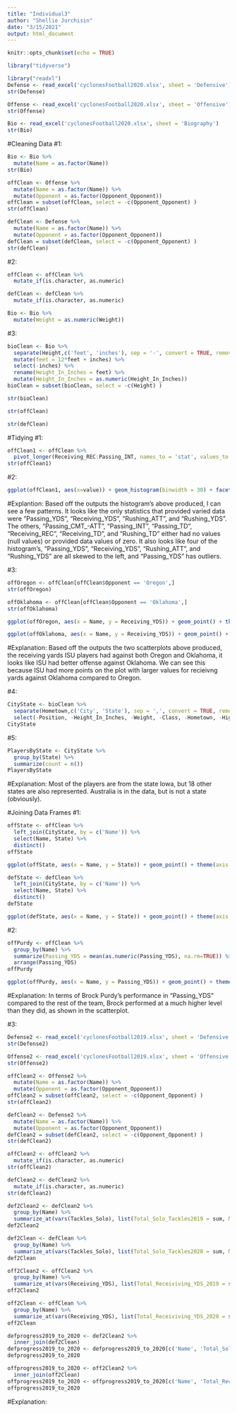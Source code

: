 ```yaml
---
title: "Individual3"
author: "Shellie Jurchisin"
date: "3/15/2021"
output: html_document
---
```

```r
knitr::opts_chunk$set(echo = TRUE)
```

```r
library("tidyverse")
```

```r
library("readxl")
Defense <- read_excel('cyclonesFootball2020.xlsx', sheet = 'Defensive')
str(Defense)

Offense <- read_excel('cyclonesFootball2020.xlsx', sheet = 'Offensive')
str(Offense)

Bio <- read_excel('cyclonesFootball2020.xlsx', sheet = 'Biography')
str(Bio)
```

#Cleaning Data
#1:
```r
Bio <- Bio %>%
  mutate(Name = as.factor(Name))
str(Bio)
```
```r
offClean <- Offense %>%
  mutate(Name = as.factor(Name)) %>%
  mutate(Opponent = as.factor(Opponent_Opponent))
offClean = subset(offClean, select = -c(Opponent_Opponent) )
str(offClean)
```
```r
defClean <- Defense %>%
  mutate(Name = as.factor(Name)) %>%
  mutate(Opponent = as.factor(Opponent_Opponent))
defClean = subset(defClean, select = -c(Opponent_Opponent) )
str(defClean)
```

#2:
```r
offClean <- offClean %>% 
  mutate_if(is.character, as.numeric)
```
```r
defClean <- defClean %>% 
  mutate_if(is.character, as.numeric)
```
```r
Bio <- Bio %>%
  mutate(Weight = as.numeric(Weight))
```

#3:
```r
bioClean <- Bio %>%
  separate(Height,c('feet', 'inches'), sep = '-', convert = TRUE, remove = FALSE) %>%
  mutate(feet = 12*feet + inches) %>%
  select(-inches) %>%
  rename(Height_In_Inches = feet) %>%
  mutate(Height_In_Inches = as.numeric(Height_In_Inches))
bioClean = subset(bioClean, select = -c(Height) )
```

```r
str(bioClean)
```
```r
str(offClean)
```
```r
str(defClean)
```

#Tidying
#1:
```r
offClean1 <- offClean %>%
  pivot_longer(Receiving_REC:Passing_INT, names_to = 'stat', values_to = 'value')
str(offClean1)
```

#2:
```r
ggplot(offClean1, aes(x=value)) + geom_histogram(binwidth = 30) + facet_wrap(~stat, scales = 'free_y')
```
#Explantion: Based off the outputs the histogram's above produced, I can see a few patterns. It looks like the only statistics that provided varied data were "Passing_YDS", "Receiving_YDS", "Rushing_ATT", and "Rushing_YDS". The others, "Passing_CMT_-ATT", "Passing_INT", "Passing_TD", "Receiving_REC", "Receiving_TD", and "Rushing_TD" either had no values (null values) or provided data values of zero. It also looks like four of the histogram's, "Passing_YDS", "Receiving_YDS", "Rushing_ATT", and "Rushing_YDS" are all skewed to the left, and "Passing_YDS" has outliers.

#3:
```r
offOregon <- offClean[offClean$Opponent == 'Oregon',]
str(offOregon)
```
```r
offOklahoma <- offClean[offClean$Opponent == 'Oklahoma',]
str(offOklahoma)
```
```r
ggplot(offOregon, aes(x = Name, y = Receiving_YDS)) + geom_point() + theme(axis.text.x = element_text(angle = 90)) + ggtitle('ISU Player Receiving Yards vs. Oregon')
```
```r
ggplot(offOklahoma, aes(x = Name, y = Receiving_YDS)) + geom_point() + theme(axis.text.x = element_text(angle = 90)) + ggtitle('ISU Player Receiving Yards vs. Oklahoma')
```
#Explanation: Based off the outputs the two scatterplots above produced, the receiving yards ISU players had against both Oregon and Oklahoma, it looks like ISU had better offense against Oklahoma. We can see this because ISU had more points on the plot with larger values for recieivng yards against Oklahoma compared to Oregon.

#4:
```r
CityState <- bioClean %>%
  separate(Hometown,c('City', 'State'), sep = ',', convert = TRUE, remove = FALSE) %>%
  select(-Position, -Height_In_Inches, -Weight, -Class, -Hometown, -Highschool)
CityState
```

#5:
```r
PlayersByState <- CityState %>%
  group_by(State) %>%
  summarize(count = n())
PlayersByState
```
#Explanation: Most of the players are from the state Iowa, but 18 other states are also represented. Australia is in the data, but is not a state (obviously).

#Joining Data Frames
#1:
```r
offState <- offClean %>%
  left_join(CityState, by = c('Name')) %>%
  select(Name, State) %>%
  distinct()
offState
```
```r
ggplot(offState, aes(x = Name, y = State)) + geom_point() + theme(axis.text.x = element_text(angle = 90)) + ggtitle('ISU Offense and State Origin')
```
```r
defState <- defClean %>%
  left_join(CityState, by = c('Name')) %>%
  select(Name, State) %>%
  distinct()
defState
```
```r
ggplot(defState, aes(x = Name, y = State)) + geom_point() + theme(axis.text.x = element_text(angle = 90)) + ggtitle('ISU Defense and State Origin')
```

#2:
```r
offPurdy <- offClean %>% 
  group_by(Name) %>%
  summarize(Passing_YDS = mean(as.numeric(Passing_YDS), na.rm=TRUE)) %>%
  arrange(Passing_YDS)
offPurdy
```
```r
ggplot(offPurdy, aes(x = Name, y = Passing_YDS)) + geom_point() + theme(axis.text.x = element_text(angle = 90)) + ggtitle('ISU Player Passing Yards and Brock Purdy')
```
#Explanation: In terms of Brock Purdy's performance in "Passing_YDS" compared to the rest of the team, Brock performed at a much higher level than they did, as shown in the scatterplot.

#3:
```r
Defense2 <- read_excel('cyclonesFootball2019.xlsx', sheet = 'Defensive 2')
str(Defense2)

Offense2 <- read_excel('cyclonesFootball2019.xlsx', sheet = 'Offensive 2')
str(Offense2)
```

```r
offClean2 <- Offense2 %>%
  mutate(Name = as.factor(Name)) %>%
  mutate(Opponent = as.factor(Opponent_Opponent))
offClean2 = subset(offClean2, select = -c(Opponent_Opponent) )
str(offClean2)
```
```r
defClean2 <- Defense2 %>%
  mutate(Name = as.factor(Name)) %>%
  mutate(Opponent = as.factor(Opponent_Opponent))
defClean2 = subset(defClean2, select = -c(Opponent_Opponent) )
str(defClean2)
```

```r
offClean2 <- offClean2 %>% 
  mutate_if(is.character, as.numeric)
str(offClean2)
```
```r
defClean2 <- defClean2 %>% 
  mutate_if(is.character, as.numeric)
str(defClean2)
```

```r
def2Clean2 <- defClean2 %>%
  group_by(Name) %>%
  summarize_at(vars(Tackles_Solo), list(Total_Solo_Tackles2019 = sum, Mean_Solo_Tackles2019 = mean))
def2Clean2
```
```r
def2Clean <- defClean %>%
  group_by(Name) %>%
  summarize_at(vars(Tackles_Solo), list(Total_Solo_Tackles2020 = sum, Mean_Solo_Tackles2020 = mean))
def2Clean
```

```r
off2Clean2 <- offClean2 %>%
  group_by(Name) %>%
  summarize_at(vars(Receiving_YDS), list(Total_Receiviving_YDS_2019 = sum, Mean_Receiving_YDS2019 = mean))
off2Clean2
```
```r
off2Clean <- offClean %>%
  group_by(Name) %>%
  summarize_at(vars(Receiving_YDS), list(Total_Receiviving_YDS_2020 = sum, Mean_Receiving_YDS2020 = mean))
off2Clean
```

```r
defprogress2019_to_2020 <- def2Clean2 %>% 
  inner_join(def2Clean)
defprogress2019_to_2020 <- defprogress2019_to_2020[c('Name', 'Total_Solo_Tackles2019', 'Total_Solo_Tackles2020', 'Mean_Solo_Tackles2019', 'Mean_Solo_Tackles2020')]
defprogress2019_to_2020
```
```r
offprogress2019_to_2020 <- off2Clean2 %>% 
  inner_join(off2Clean)
offprogress2019_to_2020 <- offprogress2019_to_2020[c('Name', 'Total_Receiviving_YDS_2019', 'Total_Receiviving_YDS_2020', 'Mean_Receiving_YDS2019', 'Mean_Receiving_YDS2020')]
offprogress2019_to_2020
```
#Explanation:

